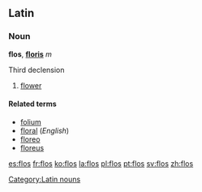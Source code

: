 ==Latin==
===Noun===
'''flos''', '''[[Wiktionary Appendix:Latin third declension|floris]]''' ''m''

Third declension

# [[flower]]

====Related terms====
*[[folium]]
*[[floral]] (''English'')
*[[floreo]]
*[[floreus]]

[[Category:Latin nouns]]

[[es:flos]]
[[fr:flos]]
[[ko:flos]]
[[la:flos]]
[[pl:flos]]
[[pt:flos]]
[[sv:flos]]
[[zh:flos]]